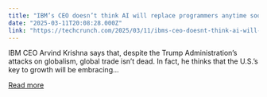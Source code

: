 ```yaml
---
title: "IBM’s CEO doesn’t think AI will replace programmers anytime soon"
date: "2025-03-11T20:08:28.000Z"
link: "https://techcrunch.com/2025/03/11/ibms-ceo-doesnt-think-ai-will-replace-programmers-anytime-soon/"
---
```


IBM CEO Arvind Krishna says that, despite the Trump Administration&#8217;s attacks on globalism, global trade isn&#8217;t dead. In fact, he thinks that the U.S.&#8217;s key to growth will be embracing...

[Read more](https://techcrunch.com/2025/03/11/ibms-ceo-doesnt-think-ai-will-replace-programmers-anytime-soon/)

